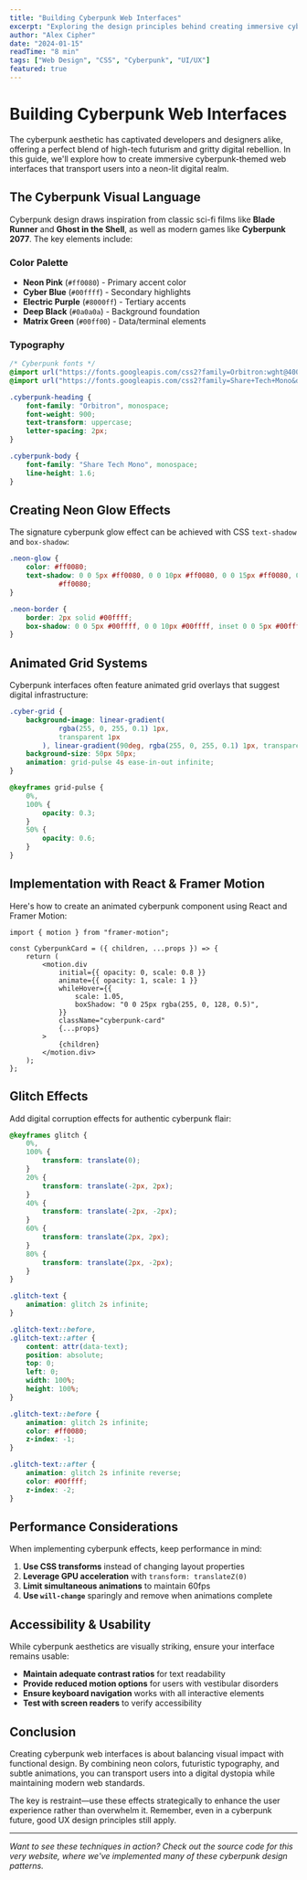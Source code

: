 ```yaml
---
title: "Building Cyberpunk Web Interfaces"
excerpt: "Exploring the design principles behind creating immersive cyberpunk-themed web experiences using modern CSS and animations."
author: "Alex Cipher"
date: "2024-01-15"
readTime: "8 min"
tags: ["Web Design", "CSS", "Cyberpunk", "UI/UX"]
featured: true
---
```


# Building Cyberpunk Web Interfaces

The cyberpunk aesthetic has captivated developers and designers alike, offering a perfect blend of high-tech futurism and gritty digital rebellion. In this guide, we'll explore how to create immersive cyberpunk-themed web interfaces that transport users into a neon-lit digital realm.

## The Cyberpunk Visual Language

Cyberpunk design draws inspiration from classic sci-fi films like **Blade Runner** and **Ghost in the Shell**, as well as modern games like **Cyberpunk 2077**. The key elements include:

### Color Palette

- **Neon Pink** (`#ff0080`) - Primary accent color
- **Cyber Blue** (`#00ffff`) - Secondary highlights
- **Electric Purple** (`#8000ff`) - Tertiary accents
- **Deep Black** (`#0a0a0a`) - Background foundation
- **Matrix Green** (`#00ff00`) - Data/terminal elements

### Typography

```css
/* Cyberpunk fonts */
@import url("https://fonts.googleapis.com/css2?family=Orbitron:wght@400;700;900&display=swap");
@import url("https://fonts.googleapis.com/css2?family=Share+Tech+Mono&display=swap");

.cyberpunk-heading {
	font-family: "Orbitron", monospace;
	font-weight: 900;
	text-transform: uppercase;
	letter-spacing: 2px;
}

.cyberpunk-body {
	font-family: "Share Tech Mono", monospace;
	line-height: 1.6;
}
```

## Creating Neon Glow Effects

The signature cyberpunk glow effect can be achieved with CSS `text-shadow` and `box-shadow`:

```css
.neon-glow {
	color: #ff0080;
	text-shadow: 0 0 5px #ff0080, 0 0 10px #ff0080, 0 0 15px #ff0080, 0 0 20px
			#ff0080;
}

.neon-border {
	border: 2px solid #00ffff;
	box-shadow: 0 0 5px #00ffff, 0 0 10px #00ffff, inset 0 0 5px #00ffff;
}
```

## Animated Grid Systems

Cyberpunk interfaces often feature animated grid overlays that suggest digital infrastructure:

```css
.cyber-grid {
	background-image: linear-gradient(
			rgba(255, 0, 255, 0.1) 1px,
			transparent 1px
		), linear-gradient(90deg, rgba(255, 0, 255, 0.1) 1px, transparent 1px);
	background-size: 50px 50px;
	animation: grid-pulse 4s ease-in-out infinite;
}

@keyframes grid-pulse {
	0%,
	100% {
		opacity: 0.3;
	}
	50% {
		opacity: 0.6;
	}
}
```

## Implementation with React & Framer Motion

Here's how to create an animated cyberpunk component using React and Framer Motion:

```tsx
import { motion } from "framer-motion";

const CyberpunkCard = ({ children, ...props }) => {
	return (
		<motion.div
			initial={{ opacity: 0, scale: 0.8 }}
			animate={{ opacity: 1, scale: 1 }}
			whileHover={{
				scale: 1.05,
				boxShadow: "0 0 25px rgba(255, 0, 128, 0.5)",
			}}
			className="cyberpunk-card"
			{...props}
		>
			{children}
		</motion.div>
	);
};
```

## Glitch Effects

Add digital corruption effects for authentic cyberpunk flair:

```css
@keyframes glitch {
	0%,
	100% {
		transform: translate(0);
	}
	20% {
		transform: translate(-2px, 2px);
	}
	40% {
		transform: translate(-2px, -2px);
	}
	60% {
		transform: translate(2px, 2px);
	}
	80% {
		transform: translate(2px, -2px);
	}
}

.glitch-text {
	animation: glitch 2s infinite;
}

.glitch-text::before,
.glitch-text::after {
	content: attr(data-text);
	position: absolute;
	top: 0;
	left: 0;
	width: 100%;
	height: 100%;
}

.glitch-text::before {
	animation: glitch 2s infinite;
	color: #ff0080;
	z-index: -1;
}

.glitch-text::after {
	animation: glitch 2s infinite reverse;
	color: #00ffff;
	z-index: -2;
}
```

## Performance Considerations

When implementing cyberpunk effects, keep performance in mind:

1. **Use CSS transforms** instead of changing layout properties
2. **Leverage GPU acceleration** with `transform: translateZ(0)`
3. **Limit simultaneous animations** to maintain 60fps
4. **Use `will-change`** sparingly and remove when animations complete

## Accessibility & Usability

While cyberpunk aesthetics are visually striking, ensure your interface remains usable:

- **Maintain adequate contrast ratios** for text readability
- **Provide reduced motion options** for users with vestibular disorders
- **Ensure keyboard navigation** works with all interactive elements
- **Test with screen readers** to verify accessibility

## Conclusion

Creating cyberpunk web interfaces is about balancing visual impact with functional design. By combining neon colors, futuristic typography, and subtle animations, you can transport users into a digital dystopia while maintaining modern web standards.

The key is restraint—use these effects strategically to enhance the user experience rather than overwhelm it. Remember, even in a cyberpunk future, good UX design principles still apply.

---

_Want to see these techniques in action? Check out the source code for this very website, where we've implemented many of these cyberpunk design patterns._
